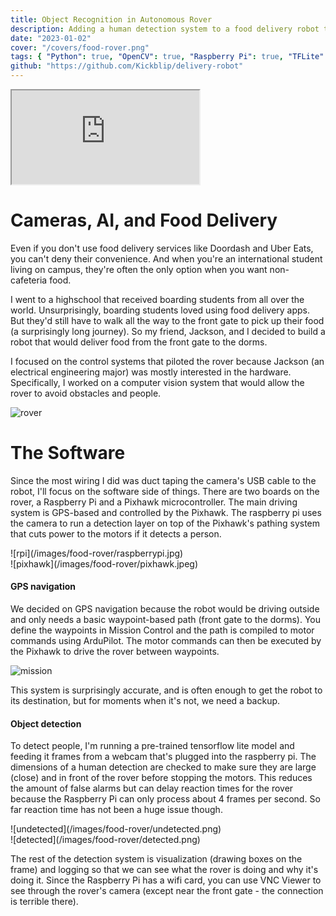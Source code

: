 ```yaml
---
title: Object Recognition in Autonomous Rover
description: Adding a human detection system to a food delivery robot that serves boarding students on campus who don’t have easy access to food delivery services.
date: "2023-01-02"
cover: "/covers/food-rover.png"
tags: { "Python": true, "OpenCV": true, "Raspberry Pi": true, "TFLite": true }
github: "https://github.com/Kickblip/delivery-robot"
---
```


<iframe
    src="https://www.youtube.com/embed/9QyPHuIHvvg"
    allow="accelerometer; autoplay; clipboard-write; encrypted-media; gyroscope; picture-in-picture"
    className="my-6 w-full h-[225px] md:w-[640px] md:h-[360px]"
></iframe>

# Cameras, AI, and Food Delivery

Even if you don't use food delivery services like Doordash and Uber Eats, you can't deny their convenience.
And when you're an international student living on campus, they're often the only option when you want non-cafeteria food.

I went to a highschool that received boarding students from all over the world.
Unsurprisingly, boarding students loved using food delivery apps.
But they'd still have to walk all the way to the front gate to pick up their food (a surprisingly long journey).
So my friend, Jackson, and I decided to build a robot that would deliver food from the front gate to the dorms.

I focused on the control systems that piloted the rover because Jackson (an electrical engineering major) was mostly interested in the hardware.
Specifically, I worked on a computer vision system that would allow the rover to avoid obstacles and people.

![rover](/images/food-rover/rover.jpeg)

# The Software

Since the most wiring I did was duct taping the camera's USB cable to the robot, I'll focus on the software side of things.
There are two boards on the rover, a Raspberry Pi and a Pixhawk microcontroller.
The main driving system is GPS-based and controlled by the Pixhawk.
The raspberry pi uses the camera to run a detection layer on top of the Pixhawk's pathing system that cuts power to the motors if it detects a person.

<div className="flex">
    <div className="w-1/2">![rpi](/images/food-rover/raspberrypi.jpg)</div>
    <div className="w-1/2">![pixhawk](/images/food-rover/pixhawk.jpeg)</div>
</div>

#### GPS navigation

We decided on GPS navigation because the robot would be driving outside and only needs a basic waypoint-based path (front gate to the dorms).
You define the waypoints in Mission Control and the path is compiled to motor commands using ArduPilot.
The motor commands can then be executed by the Pixhawk to drive the rover between waypoints.

![mission](/images/food-rover/mission-planner.jpeg)

This system is surprisingly accurate, and is often enough to get the robot to its destination, but for moments when it's not, we need a backup.

#### Object detection

To detect people, I'm running a pre-trained tensorflow lite model and feeding it frames from a webcam that's plugged into the raspberry pi.
The dimensions of a human detection are checked to make sure they are large (close) and in front of the rover before stopping the motors.
This reduces the amount of false alarms but can delay reaction times for the rover because the Raspberry Pi can only process about 4 frames per second.
So far reaction time has not been a huge issue though.

<div className="flex">
    <div className="w-1/2">![undetected](/images/food-rover/undetected.png)</div>
    <div className="w-1/2">![detected](/images/food-rover/detected.png)</div>
</div>

The rest of the detection system is visualization (drawing boxes on the frame) and logging so that we can see what the rover is doing and why it's doing it.
Since the Raspberry Pi has a wifi card, you can use VNC Viewer to see through the rover's camera (except near the front gate - the connection is terrible there).
